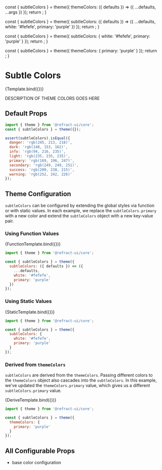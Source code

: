 
<Meta
  title="core/theme/subtleColors"
  component={ColorPalette}
/>

  const { subtleColors } = theme({
    themeColors: ({ defaults }) => ({
      ...defaults,
      ...args
    })
  });
  return <ColorPalette colors={subtleColors} />;
}

  const { subtleColors } = theme({
    subtleColors: ({ defaults }) => ({
      ...defaults,
      white: '#fefefe',
      primary: 'purple'
    })
  });
  return <ColorPalette colors={subtleColors} />;
}

  const { subtleColors } = theme({
    subtleColors: {
      white: '#fefefe',
      primary: 'purple'
    }
  });
  return <ColorPalette colors={subtleColors} />;
}

  const { subtleColors } = theme({
    themeColors: {
      primary: 'purple'
    }
  });
  return <ColorPalette colors={subtleColors} />;
}

<BreadCrumb token="subtleColors" />

# Subtle Colors

<Canvas>
  <Story
    name="subtleColors"
    argTypes={{
      primary: {
        control: {
          type: 'color'
        }
      },
      secondary: {
        control: {
          type: 'color'
        }
      },
      success: {
        control: {
          type: 'color'
        }
      },
      info: {
        control: {
          type: 'color'
        }
      },
      warning: {
        control: {
          type: 'color'
        }
      },
      danger: {
        control: {
          type: 'color'
        }
      },
      light: {
        control: {
          type: 'color'
        }
      },
      dark: {
        control: {
          type: 'color'
        }
      }
    }}
    args={{
      danger: '#DE7283',
      dark: '#575C64',
      info: '#17a2b8',
      light: 'rgb(255, 255, 255)',
      primary: '#3978EC',
      secondary: '#B0B9C9',
      success: '#6AD193',
      warning: '#EFC174'
    }}
  >
    {Template.bind({})}
  </Story>
</Canvas>

DESCRIPTION OF THEME COLORS GOES HERE

## Default Props

``` js
import { theme } from '@refract-ui/core';
const { subtleColors } = theme({});

assert(subtleColors).isEqual({
  danger: 'rgb(245, 213, 218)',
  dark: 'rgb(148, 153, 162)',
  info: 'rgb(94, 216, 235)',
  light: 'rgb(235, 235, 235)',
  primary: 'rgb(169, 196, 247)',
  secondary: 'rgb(249, 249, 251)',
  success: 'rgb(200, 238, 215)',
  warning: 'rgb(252, 242, 226)'
});
```

## Theme Configuration

`subtleColors` can be configured by extending the global styles via function or with static values. In each example, we replace the `subtleColors.primary` with a new color and extend the `subtleColors` object with a new key-value pair.

### Using Function Values

<Canvas showCode>
  <Story name="colorsFunction">
    {FunctionTemplate.bind({})}
  </Story>
</Canvas>

``` js
import { theme } from '@refract-ui/core';

const { subtleColors } = theme({
  subtleColors: ({ defaults }) => ({
    ...defaults,
    white: '#fefefe',
    primary: 'purple'
  })
});
```

### Using Static Values

<Canvas showCode>
  <Story name="colorsStatic">
    {StaticTemplate.bind({})}
  </Story>
</Canvas>

``` js
import { theme } from '@refract-ui/core';

const { subtleColors } = theme({
  subtleColors: {
    white: '#fefefe',
    primary: 'purple'
  }
});
```

### Derived from `themeColors`

`subtleColors` are derived from the `themeColors`. Passing different colors to the `themeColors` object also cascades into the `subtleColors`. In this example, we've updated the `themeColors.primary` value, which gives us a different `subtleColors.primary` value.

<Canvas showCode>
  <Story name="colorsDerive">
    {DeriveTemplate.bind({})}
  </Story>
</Canvas>

``` js
import { theme } from '@refract-ui/core';

const { subtleColors } = theme({
  themeColors: {
    primary: 'purple'
  }
});
```

## All Configurable Props

- base color configuration
